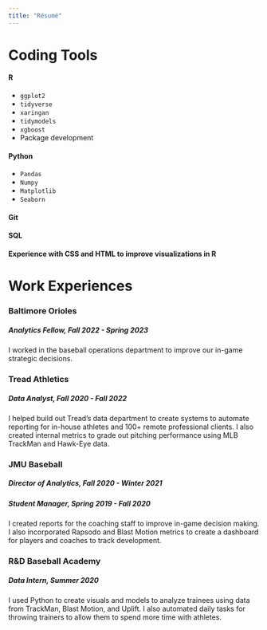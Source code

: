 ```yaml
---
title: "Résumé"
---
```


# Coding Tools

#### R

-   `ggplot2`
-   `tidyverse`
-   `xaringan`
-   `tidymodels`
-   `xgboost`
-   Package development

#### Python

-   `Pandas`
-   `Numpy`
-   `Matplotlib`
-   `Seaborn`

#### Git

#### SQL

#### Experience with CSS and HTML to improve visualizations in R

# Work Experiences

### Baltimore Orioles

##### Analytics Fellow, Fall 2022 - Spring 2023

I worked in the baseball operations department to improve our in-game strategic decisions.

### Tread Athletics

##### Data Analyst, Fall 2020 - Fall 2022

I helped build out Tread's data department to create systems to automate reporting for in-house athletes and 100+ remote professional clients. I also created internal metrics to grade out pitching performance using MLB TrackMan and Hawk-Eye data.

### JMU Baseball

##### Director of Analytics, Fall 2020 - Winter 2021

##### Student Manager, Spring 2019 - Fall 2020

I created reports for the coaching staff to improve in-game decision making. I also incorporated Rapsodo and Blast Motion metrics to create a dashboard for players and coaches to track development.

### R&D Baseball Academy

##### Data Intern, Summer 2020

I used Python to create visuals and models to analyze trainees using data from TrackMan, Blast Motion, and Uplift. I also automated daily tasks for throwing trainers to allow them to spend more time with athletes.
